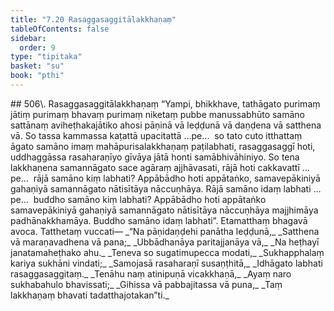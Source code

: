 ```yaml
---
title: "7.20 Rasaggasaggitālakkhaṇaṃ"
tableOfContents: false
sidebar:
  order: 9
type: "tipitaka"
basket: "su"
book: "pthi"
---
```



<DynamicBreadcrumb />

<Paragraph type="center" book="pthi">
## 506\. Rasaggasaggitālakkhaṇaṃ
</Paragraph>

<Division number="226" book="pthi" bookNo="8" page="135">

<Paragraph number="507" book="pthi">
“Yampi, bhikkhave, tathāgato purimaṃ jātiṃ purimaṃ bhavaṃ purimaṃ niketaṃ pubbe manussabhūto samāno sattānaṃ aviheṭhakajātiko ahosi pāṇinā vā leḍḍunā vā daṇḍena vā satthena vā. So tassa kammassa kaṭattā upacitattā …pe…  so tato cuto itthattaṃ āgato samāno imaṃ mahāpurisalakkhaṇaṃ paṭilabhati, rasaggasaggī hoti, uddhaggāssa rasaharaṇīyo gīvāya jātā honti samābhivāhiniyo.
</Paragraph>

<Paragraph number="508" book="pthi">
So tena lakkhaṇena samannāgato sace agāraṃ ajjhāvasati, rājā hoti cakkavattī …pe…  rājā samāno kiṃ labhati? Appābādho hoti appātaṅko, samavepākiniyā gahaṇiyā samannāgato nātisītāya nāccuṇhāya. Rājā samāno idaṃ labhati …pe…  buddho samāno kiṃ labhati? Appābādho hoti appātaṅko samavepākiniyā gahaṇiyā samannāgato nātisītāya nāccuṇhāya majjhimāya padhānakkhamāya. Buddho samāno idaṃ labhati”. Etamatthaṃ bhagavā avoca.
</Paragraph>

</Division>
<Division number="227" book="pthi" bookNo="8" page="135">

<Paragraph number="509" book="pthi">
Tatthetaṃ vuccati—
</Paragraph>

<Paragraph number="510" type="verses" book="pthi">
_“Na pāṇidaṇḍehi panātha leḍḍunā,_  
_Satthena vā maraṇavadhena vā pana;_  
_Ubbādhanāya paritajjanāya vā,_  
_Na heṭhayī janatamaheṭhako ahu._  

</Paragraph>

<Paragraph number="511" type="verses" book="pthi">
_Teneva so sugatimupecca modati,_  
_Sukhapphalaṃ kariya sukhāni vindati;_  
_Samojasā rasaharaṇī susaṇṭhitā,_  
_Idhāgato labhati rasaggasaggitaṃ._  

</Paragraph>

<Paragraph number="512" type="verses" book="pthi">
_Tenāhu naṃ atinipuṇā vicakkhaṇā,_  
_Ayaṃ naro sukhabahulo bhavissati;_  
_Gihissa vā pabbajitassa vā puna,_  
_Taṃ lakkhaṇaṃ bhavati tadatthajotakan”ti._
</Paragraph>
</Division>